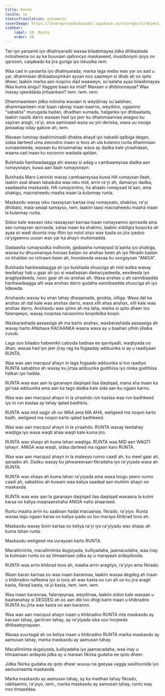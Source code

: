 ```yaml
---
title: Runta
locale: so
statusTranslation: automatic
coverImage: https://lhvmrqwrcowdvduuaukz.supabase.co/storage/v1/object/public/strapi-uploads/small_cover-educacion-fundamental.webp-2d51a7828a2b1309555be27f7e2a61a0.webp
sidebar:
    label: 18. Runta
    order: 18
---
```

Tan iyo yaraantii iyo dhalinyaradii waxaa bilaabmayaa jidka dhibaatada nolosheena oo ay ka buuxaan qalloocyo maskaxeed, musiibooyin qoys oo qarsoon, caqabado ka jira guriga iyo iskuulka iwm.

Waa cad in yaraanta iyo dhalinyarada, marka laga reebo wax yar oo aad u yar, dhammaan dhibaatooyinkan aysan noo saameyn si dhab ah oo qoto dheer, laakiin marka aan noqono dad waaweyn, su'aalaha ayaa bilaabmayaa Waa kuma anigu? Xaggee baan ka imid? Maxaan u dhibtoonayaa? Waa maxay ujeeddada jiritaankani? iwm. iwm. iwm.

Dhammaanteen jidka nolosha waxaan is weydiinay su'aalahan, dhammaanteen mar baan rabnay inaan baarno, weydiino, ogaanno "sababta" murugada badan, dhadhan xumada, halganka iyo dhibaatada, laakiin nasiib darro waxaan had iyo jeer ku dhammaannaa anagoo ku xayiran aragti, ra'yi, ama aaminaad waxa uu yiri deriska, waxa uu nooga jawaabay oday gabow ah, iwm.

Waxaan luminay daahirnimadii dhabta ahayd iyo nabadii qalbiga degan, sidaa darteed uma awoodno inaan si toos ah ula kulanno runta dhammaan xumaanteeda, waxaan ku tiirsannahay waxa ay dadka kale yiraahdaan, waana cad inaan ku soconno wadada qaldan.

Bulshada hantiwadaagga ahi waxay si adag u cambaareysaa dadka aan rumaysnayn, kuwa aan Ilaah rumaysnayn.

Bulshada Marx-Leninist waxay cambaareysaa kuwa HA rumaysan Ilaah, laakiin asal ahaan labaduba waa isku mid, arrin ra'yi ah, damacyo dadka, saadaasha maskaxda. HA rumaysnimo, ha ahaato rumaysad la'aan, ama shakigu, macnaheedu maaha inaan la kulannay runta.

Maskaxdu waxay isku raaxaysan kartaa inay rumaysato, shakiiso, ra'yi dhiibato, mala-awaal samayso, iwm, laakiin taasi macnaheedu maaha inaan la kulannay runta.

Sidoo kale waxaan isku raaxaysan karnaa inaan rumaysanno qorraxda ama aan rumaysan qorraxda, xataa inaan ka shakino, laakiin xiddigta boqorka ah ayaa sii wadi doonta inay iftiin iyo nolol siiso wax kasta oo jira iyadoo ra'yigeennu uusan wax yar ka ahayn muhiimadda.

Gadaasha rumaysadka indhoole, gadaasha rumaysad la'aanta iyo shakiga, waxaa ku dhuumanaya hoosas badan oo anshax been ah iyo fikrado badan oo khaldan oo ixtiraam been ah, hooskeeda waxaa ku xoogaysan "ANIGA".

Bulshada hantiwadaagga ah iyo bulshada shuuciga ah mid walba waxay leedahay hab u gaar ah iyo si waafaqsan damacyadeeda, eexdeeda iyo aragtiyadeeda, nooc gaar ah oo anshax ah. Waxa anshax u ah xannibaadda hantiwadaagga ahi waa anshax darro gudaha xannibaadda shuuciga ah iyo lidkeeda.

Anshaxdu waxay ku xiran tahay dhaqamada, goobta, xilliga. Waxa dal ka anshax ah dal kale waa anshax darro, waxa xilli ahaa anshax, xilli kale waa anshax darro. Anshaxdu wax qiimo ah ma laha, marka si qoto dheer loo falanqeeyo, waxay noqotaa nacasnimo boqolkiiba boqol.

Waxbarashada aasaasiga ah ma barto anshax, waxbarashada aasaasiga ah waxay barto ANshaxa KACAANKA waana waxa ay u baahan yihiin jiilalka cusub.

Laga soo bilaabo habeenkii cabsida badnaa ee qarniyadii, waqtiyada oo dhan, waxaa had iyo jeer jiray rag ka fogaaday adduunka si ay u raadiyaan RUNTA.

Waa wax aan macquul ahayn in laga fogaado adduunka si loo raadiyo RUNTA sababtoo ah waxay ku jirtaa adduunka gudihiisa iyo ninka gudihiisa halkan iyo hadda.

RUNTA waa wax aan la garanayn daqiiqad ilaa daqiiqad, mana aha inaan ka go'naa adduunka ama aan ka tago dadka kale sida aan ku ogaan karno.

Waa wax aan macquul ahayn in la yiraahdo run kastaa waa run badhkeed iyo in run kastaa ay tahay qalad badhkiis.

RUNTA waa mid xagjir ah oo WAA ama MA AHA, weligeed ma noqon karto badh, weligeed ma noqon karto qalad badhkeed.

Waa wax aan macquul ahayn in la yiraahdo: RUNTA waxay leedahay waqtiga iyo waxa waqti ahaa waqti kale kuma jiro.

RUNTA wax shaqo ah kuma lahan waqtiga. RUNTA waa MID aan WAQTI lahayn. ANIGA waa waqti, sidaa darteed ma ogaan karo RUNTA.

Waa wax aan macquul ahayn in la maleeyo runno caadi ah, ku meel gaar ah, qaraabo ah. Dadku waxay ku jahwareeraan fikradaha iyo ra'yiyada waxa ah RUNTA.

RUNTA wax shaqo ah kuma lahan ra'yiyada ama waxa loogu yeero runno caadi ah, sababtoo ah kuwani waa kaliya saadaal aan muhiim ahayn oo maskaxda.

RUNTA waa wax aan la garanayn daqiiqad ilaa daqiiqad waxaana la kulmi karaa oo kaliya maqnaanshaha ANIGA nafsi ahaaneed.

Runtu maaha arrin ku saabsan hadal macaanaa, fikrado, ra'yiyo. Runta waxaa lagu ogaan karaa oo kaliya iyada oo loo marayo khibrad toos ah.

Maskaxdu waxay bixin kartaa oo keliya ra'yi iyo ra'yiyadu wax shaqo ah kuma lahan runta.

Maskaxdu weligeed ma uuraysan karto RUNTA.

Macallimiinta, macallimiinta dugsiyada, kulliyadaha, jaamacadaha, waa inay la kulmaan runta oo ay tilmaamaan jidka ay u marayaan ardaydooda.

RUNTA waa arrin khibrad toos ah, maaha arrin aragtiyo, ra'yiyo ama fikrado.

Waan baran karnaa oo waa inaan barannaa, laakiin waxaa degdeg ah inaan u khibradno nafteena iyo si toos ah wax kasta oo run ah oo ku jira aragti kasta, fikrad kasta, ra'yi kasta, iwm. iwm. iwm.

Waa inaan barannaa, falanqeynaa, weydiinaa, laakiin sidoo kale waxaan u baahanahay si DEGDEG ah oo aan dib loo dhigi karin inaan u khibradno RUNTA ku jirta wax kasta oo aan baranno.

Waa wax aan macquul ahayn inaan u khibradno RUNTA inta maskaxdu ay kacsan tahay, gariirran tahay, ay ra'yiyada iska soo horjeeda dhibaateynayaan.

Waxaa suurtagal ah oo keliya inaan u khibradno RUNTA marka maskaxdu ay aamusan tahay, marka maskaxdu ay aamusan tahay.

Macallimiinta dugsiyada, kulliyadaha iyo jaamacadaha, waa inay u tilmaamaan ardayda jidka ay u maraan fikirka gudaha ee qoto dheer.

Jidka fikirka gudaha ee qoto dheer wuxuu na geeyaa xagga xasilloonida iyo aamusnaanta maskaxda.

Marka maskaxdu ay aamusan tahay, ay ka madhan tahay fikrado, rabitaanno, ra'yiyo, iwm., marka maskaxdu ay aamusan tahay, runtu way noo timaaddaa.

